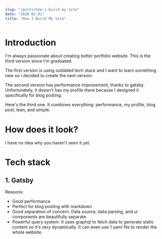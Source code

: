 ```yaml
---
slug: "/posts/how-i-build-my-site"
date: "2020-02-01"
title: "How I Build My Site"
---
```


# Introduction

I'm always passionate about creating better portfolio website. This is the third version since I'm graduated.

The first version is using outdated tech stack and I want to learn something new so I decided to create the next version.

The second version has performance improvement, thanks to gatsby. Unfortunately, it doesn't has my profile there because I designed it specifically for blog posting.

Here's the third one. It combines everything: performance, my profile, blog post, lean, and simple.

# How does it look?

I have no idea why you haven't seen it yet.

# Tech stack

## 1. Gatsby

Reasons:
- Good performance
- Perfect for blog posting with markdown
- Good separation of concern. Data source, data parsing, and ui components are beautifully separate.
- Powerful query system. It uses graphql to fetch data to generate static content so it's very dynamically. It can even use 1 yaml file to render the whole website.

